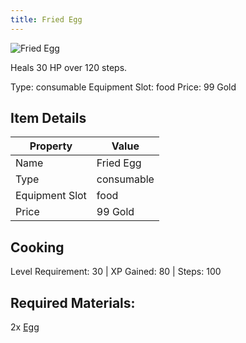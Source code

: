 ```yaml
---
title: Fried Egg
---
```


<div className="flex items-start gap-6 mb-8">
  <div className="flex-shrink-0">
    <img src="/assets/resources/cooking/fried_egg.png" alt="Fried Egg" className="w-24 h-24 border rounded-lg" />
  </div>
  <div className="flex-1">
    <div className="space-y-2">
      <p className="text-lg text-muted-foreground">Heals 30 HP over 120 steps.</p>
      <div className="flex flex-wrap gap-4 text-sm">
        <span className="px-2 py-1 bg-green-100 dark:bg-green-900 rounded-md">
          Type: consumable
        </span>
        <span className="px-2 py-1 bg-purple-100 dark:bg-purple-900 rounded-md">
          Equipment Slot: food
        </span>
        <span className="px-2 py-1 bg-yellow-100 dark:bg-yellow-900 rounded-md">
          Price: 99 Gold
        </span>
      </div>
    </div>
  </div>
</div>

## Item Details
| Property | Value |
|----------|-------|
| Name | Fried Egg |
| Type | consumable |
| Equipment Slot | food |
| Price | 99 Gold |

## Cooking
Level Requirement: 30 | XP Gained: 80 | Steps: 100

## Required Materials:
2x [Egg](/docs/resources/individual/egg)

